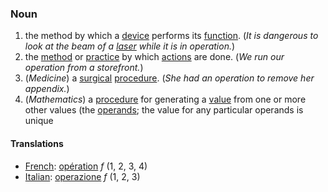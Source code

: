 ===Noun===

# the method by which a [[device]] performs its [[function]].  (''It is dangerous to look at the beam of a [[laser]] while it is in operation.'')
# the [[method]] or [[practice]] by which [[actions]] are done.  (''We run our operation from a storefront.'')
# (''Medicine'') a [[surgical]] [[procedure]].  (''She had an operation to remove her appendix.'')
# (''Mathematics'') a [[procedure]] for generating a [[value]] from one or more other values (the [[operand]]s; the value for any particular operands is unique

====Translations====

*[[French]]: [[opération]] ''f'' (1, 2, 3, 4)
*[[Italian]]: [[operazione]] ''f'' (1, 2, 3)